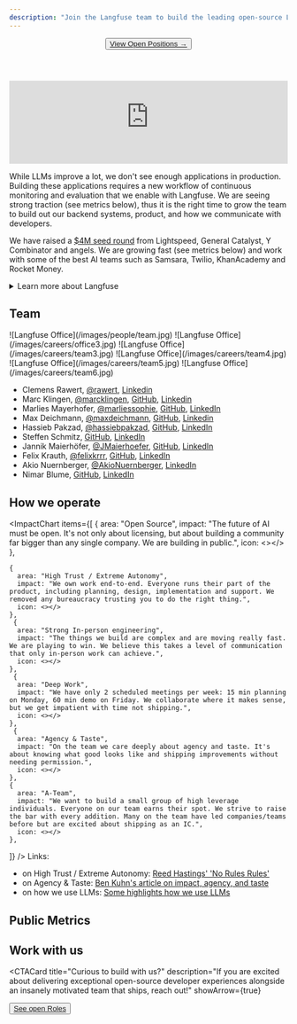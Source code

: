 ```yaml
---
description: "Join the Langfuse team to build the leading open-source LLM engineering platform"
---
```



<div className="md:container">
  <div className="flex flex-col items-center content-center text-center my-10 mb-20">
    <Header 
      title="Building Langfuse"
      description="Join the team building the leading open-source LLM engineering platform"
      h="h1"
    />
    <Button asChild variant="default" size="lg" >
      <a href="https://jobs.ashbyhq.com/langfuse" target="_blank" rel="noopener noreferrer">
        View Open Positions →
      </a>
    </Button>
  </div>
</div>

<iframe
  width="100%"
  className="aspect-[16/9] rounded border w-full mt-6"
  src="https://www.youtube-nocookie.com/embed/4eHFa1Gk2Gk"
  title="YouTube video player"
  frameBorder="0"
  allow="accelerometer; autoplay; clipboard-write; encrypted-media; gyroscope; picture-in-picture; web-share"
  referrerPolicy="strict-origin-when-cross-origin"
  allowFullScreen
></iframe>

While LLMs improve a lot, we don't see enough applications in production. Building these applications requires a new workflow of continuous monitoring and evaluation that we enable with Langfuse.
We are seeing strong traction (see metrics below), thus it is the right time to grow the team to build out our backend systems, product, and how we communicate with developers.

We have raised a [$4M seed round](/blog/announcing-our-seed-round) from Lightspeed, General Catalyst, Y Combinator and angels. We are growing fast (see metrics below) and work with some of the best AI teams such as Samsara, Twilio, KhanAcademy and Rocket Money.

<details>
<summary>Learn more about Langfuse</summary>

- [Why Langfuse?](/why)
- [Documentation](/docs)
- [10 min product walkthrough](/watch-demo)
- [Interactive demo](/docs/demo)
- [Origin story](/blog/announcing-our-seed-round)
- [Langfuse 2.0 scope](/blog/2024-04-introducing-langfuse-2.0)
- [Engineering blog on Langfuse v3](/blog/2024-12-langfuse-v3-infrastructure-evolution)

</details>

## Team

<div className="mt-6">
  <Carousel className="w-full" showDots={false} showArrows={true}>
    <Frame fullWidth>![Langfuse Office](/images/people/team.jpg)</Frame>
    <Frame fullWidth>![Langfuse Office](/images/careers/office3.jpg)</Frame>
    <Frame fullWidth>![Langfuse Office](/images/careers/team3.jpg)</Frame>
    <Frame fullWidth>![Langfuse Office](/images/careers/team4.jpg)</Frame>
    <Frame fullWidth>![Langfuse Office](/images/careers/team5.jpg)</Frame>
    <Frame fullWidth>![Langfuse Office](/images/careers/team6.jpg)</Frame>
  </Carousel>
</div>

- Clemens Rawert, [@rawert](https://x.com/rawert), [Linkedin](https://www.linkedin.com/in/rawert/)
- Marc Klingen, [@marcklingen](https://x.com/marcklingen), [GitHub](https://github.com/marcklingen), [Linkedin](https://www.linkedin.com/in/marcklingen/)
- Marlies Mayerhofer, [@marliessophie](https://x.com/marliessophie), [GitHub](https://github.com/marliessophie), [LinkedIn](https://www.linkedin.com/in/marlies-mayerhofer/)
- Max Deichmann, [@maxdeichmann](https://x.com/maxdeichmann), [GitHub](https://github.com/maxdeichmann), [Linkedin](https://www.linkedin.com/in/maxdeichmann/)
- Hassieb Pakzad, [@hassiebpakzad](https://x.com/hassiebpakzad), [GitHub](https://github.com/hassiebp), [LinkedIn](https://www.linkedin.com/in/hassieb/)
- Steffen Schmitz, [GitHub](https://github.com/Steffen911), [LinkedIn](https://www.linkedin.com/in/steffenschmitz/)
- Jannik Maierhöfer, [@JMaierhoefer](https://x.com/JMaierhoefer), [GitHub](https://github.com/jannikmaierhoefer), [LinkedIn](https://www.linkedin.com/in/maierhoefer/)
- Felix Krauth, [@felixkrrr](https://x.com/felixkrrr), [GitHub](https://github.com/felixkrrr), [LinkedIn](https://www.linkedin.com/in/krauth/)
- Akio Nuernberger, [@AkioNuernberger](https://x.com/AkioNuernberger), [LinkedIn](https://www.linkedin.com/in/akio-nuernberger/)
- Nimar Blume, [GitHub](https://github.com/nimarb), [LinkedIn](https://www.linkedin.com/in/nimar/) 


## How we operate

<ImpactChart 
  items={[
      {
      area: "Open Source",
      impact: "The future of AI must be open. It's not only about licensing, but about building a community far bigger than any single company. We are building in public.",
      icon: <></>
    },
   
    {
      area: "High Trust / Extreme Autonomy",
      impact: "We own work end-to-end. Everyone runs their part of the product, including planning, design, implementation and support. We removed any bureaucracy trusting you to do the right thing.",
      icon: <></>
    },
     {
      area: "Strong In-person engineering",
      impact: "The things we build are complex and are moving really fast. We are playing to win. We believe this takes a level of communication that only in-person work can achieve.",
      icon: <></>
    },
     {
      area: "Deep Work",
      impact: "We have only 2 scheduled meetings per week: 15 min planning on Monday, 60 min demo on Friday. We collaborate where it makes sense, but we get impatient with time not shipping.",
      icon: <></>
    },
     {
      area: "Agency & Taste",
      impact: "On the team we care deeply about agency and taste. It's about knowing what good looks like and shipping improvements without needing permission.",
      icon: <></>
    },
    {
      area: "A-Team",
      impact: "We want to build a small group of high leverage individuals. Everyone on our team earns their spot. We strive to raise the bar with every addition. Many on the team have led companies/teams before but are excited about shipping as an IC.",
      icon: <></>
    },
  ]}
/>
Links:
- on High Trust / Extreme Autonomy: [Reed Hastings' 'No Rules Rules'](https://www.mattswain.com/booknotes/no-rules-rules)
- on Agency & Taste: [Ben Kuhn's article on impact, agency, and taste](https://www.benkuhn.net/impact)
- on how we use LLMs: [Some highlights how we use LLMs](/blog/2025-04-24-how-we-use-llms-to-scale-langfuse)




## Public Metrics


<PublicMetrics />



## Work with us

<CTACard 
  title="Curious to build with us?"
  description="If you are excited about delivering exceptional open-source developer experiences alongside an insanely motivated team that ships, reach out!"
  showArrow={true}
>
  <Button asChild variant="default" size="sm">
    <a href="https://jobs.ashbyhq.com/langfuse" target="_blank" rel="noopener noreferrer">
      See open Roles
    </a>
  </Button>
</CTACard>

